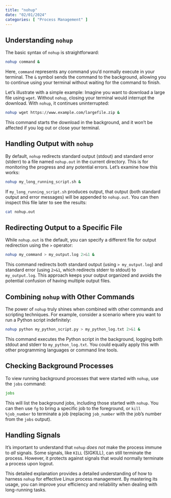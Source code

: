```yaml
---
title: "nohup"
date: "02/01/2024"
categories: [ "Process Management" ]
---
```

## Understanding `nohup`

The basic syntax of `nohup` is straightforward:

```bash
nohup command &
```

Here, `command` represents any command you'd normally execute in your terminal. The `&` symbol sends the command to the background, allowing you to continue using your terminal without waiting for the command to finish.

Let's illustrate with a simple example:  Imagine you want to download a large file using `wget`.  Without `nohup`, closing your terminal would interrupt the download.  With `nohup`, it continues uninterrupted:

```bash
nohup wget https://www.example.com/largefile.zip &
```

This command starts the download in the background, and it won't be affected if you log out or close your terminal.

## Handling Output with `nohup`

By default, `nohup` redirects standard output (stdout) and standard error (stderr) to a file named `nohup.out` in the current directory. This is for monitoring the progress and any potential errors. Let's examine how this works:

```bash
nohup my_long_running_script.sh &
```

If `my_long_running_script.sh` produces output, that output (both standard output and error messages) will be appended to `nohup.out`.  You can then inspect this file later to see the results:

```bash
cat nohup.out
```

## Redirecting Output to a Specific File

While `nohup.out` is the default, you can specify a different file for output redirection using the `>` operator:

```bash
nohup my_command > my_output.log 2>&1 &
```

This command redirects both standard output (using `> my_output.log`) and standard error (using `2>&1`, which redirects stderr to stdout) to `my_output.log`. This approach keeps your output organized and avoids the potential confusion of having multiple output files.


## Combining `nohup` with Other Commands

The power of `nohup` truly shines when combined with other commands and scripting techniques. For example, consider a scenario where you want to run a Python script indefinitely:

```bash
nohup python my_python_script.py > my_python_log.txt 2>&1 &
```

This command executes the Python script in the background, logging both stdout and stderr to `my_python_log.txt`. You could equally apply this with other programming languages or command line tools.


## Checking Background Processes

To view running background processes that were started with `nohup`, use the `jobs` command:

```bash
jobs
```

This will list the background jobs, including those started with `nohup`.  You can then use `fg` to bring a specific job to the foreground, or `kill %job_number` to terminate a job (replacing `job_number` with the job's number from the `jobs` output).


##  Handling Signals

It's important to understand that `nohup` *does not* make the process immune to *all* signals. Some signals, like `KILL` (SIGKILL), can still terminate the process.  However, it protects against signals that would normally terminate a process upon logout.


This detailed explanation provides a detailed understanding of how to harness `nohup` for effective Linux process management.  By mastering its usage, you can improve your efficiency and reliability when dealing with long-running tasks.

